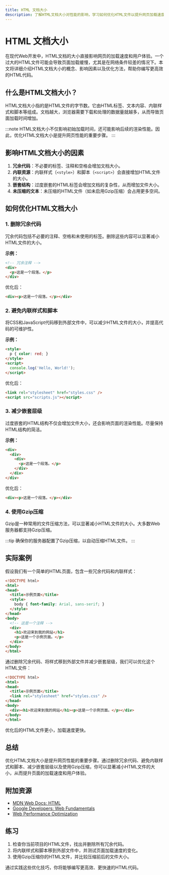 ```yaml
---
title: HTML 文档大小
description: 了解HTML文档大小对性能的影响，学习如何优化HTML文件以提升网页加载速度。
---
```


# HTML 文档大小

在现代Web开发中，HTML文档的大小直接影响网页的加载速度和用户体验。一个过大的HTML文件可能会导致页面加载缓慢，尤其是在网络条件较差的情况下。本文将详细介绍HTML文档大小的概念、影响因素以及优化方法，帮助你编写更高效的HTML代码。

## 什么是HTML文档大小？

HTML文档大小指的是HTML文件的字节数。它由HTML标签、文本内容、内联样式和脚本等组成。文档越大，浏览器需要下载和处理的数据量就越多，从而导致页面加载时间增加。

:::note
HTML文档大小不仅影响初始加载时间，还可能影响后续的渲染性能。因此，优化HTML文档大小是提升网页性能的重要步骤。
:::

## 影响HTML文档大小的因素

1. **冗余代码**：不必要的标签、注释和空格会增加文档大小。
2. **内联资源**：内联样式（`<style>`）和脚本（`<script>`）会直接增加HTML文件的大小。
3. **嵌套结构**：过度嵌套的HTML标签会增加文档的复杂性，从而增加文件大小。
4. **未压缩的文本**：未压缩的HTML文件（如未启用Gzip压缩）会占用更多空间。

## 如何优化HTML文档大小

### 1. 删除冗余代码

冗余代码包括不必要的注释、空格和未使用的标签。删除这些内容可以显著减小HTML文件的大小。

**示例：**

```html
<!-- 冗余注释 -->
<div>
  <p>这是一个段落。</p>
</div>
```

优化后：

```html
<div><p>这是一个段落。</p></div>
```

### 2. 避免内联样式和脚本

将CSS和JavaScript代码移到外部文件中，可以减少HTML文件的大小，并提高代码的可维护性。

**示例：**

```html
<style>
  p { color: red; }
</style>
<script>
  console.log('Hello, World!');
</script>
```

优化后：

```html
<link rel="stylesheet" href="styles.css" />
<script src="scripts.js"></script>
```

### 3. 减少嵌套层级

过度嵌套的HTML结构不仅会增加文件大小，还会影响页面的渲染性能。尽量保持HTML结构的简洁。

**示例：**

```html
<div>
  <div>
    <div>
      <p>这是一个段落。</p>
    </div>
  </div>
</div>
```

优化后：

```html
<div><p>这是一个段落。</p></div>
```

### 4. 使用Gzip压缩

Gzip是一种常用的文件压缩方法，可以显著减小HTML文件的大小。大多数Web服务器都支持Gzip压缩。

:::tip
确保你的服务器配置了Gzip压缩，以自动压缩HTML文件。
:::

## 实际案例

假设我们有一个简单的HTML页面，包含一些冗余代码和内联样式：

```html
<!DOCTYPE html>
<html>
<head>
  <title>示例页面</title>
  <style>
    body { font-family: Arial, sans-serif; }
  </style>
</head>
<body>
  <!-- 这是一个注释 -->
  <div>
    <h1>欢迎来到我的网站</h1>
    <p>这是一个示例页面。</p>
  </div>
</body>
</html>
```

通过删除冗余代码、将样式移到外部文件并减少嵌套层级，我们可以优化这个HTML文件：

```html
<!DOCTYPE html>
<html>
<head>
  <title>示例页面</title>
  <link rel="stylesheet" href="styles.css" />
</head>
<body>
  <div><h1>欢迎来到我的网站</h1><p>这是一个示例页面。</p></div>
</body>
</html>
```

优化后的HTML文件更小，加载速度更快。

## 总结

优化HTML文档大小是提升网页性能的重要步骤。通过删除冗余代码、避免内联样式和脚本、减少嵌套层级以及使用Gzip压缩，你可以显著减小HTML文件的大小，从而提升页面的加载速度和用户体验。

## 附加资源

- [MDN Web Docs: HTML](https://developer.mozilla.org/zh-CN/docs/Web/HTML)
- [Google Developers: Web Fundamentals](https://developers.google.com/web/fundamentals)
- [Web Performance Optimization](https://web.dev/performance/)

## 练习

1. 检查你当前项目的HTML文件，找出并删除所有冗余代码。
2. 将内联样式和脚本移到外部文件中，并测试页面加载速度的变化。
3. 使用Gzip压缩你的HTML文件，并比较压缩前后的文件大小。

通过实践这些优化技巧，你将能够编写更高效、更快速的HTML代码。